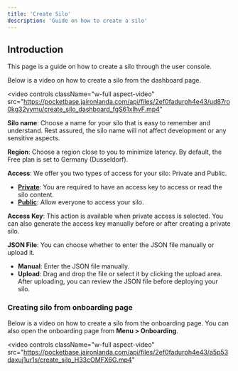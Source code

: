 ```yaml
---
title: 'Create Silo'
description: 'Guide on how to create a silo'
---
```


## Introduction

This page is a guide on how to create a silo through the user console.

Below is a video on how to create a silo from the dashboard page.

<video
  controls
  className="w-full aspect-video"
  src="https://pocketbase.jaironlanda.com/api/files/2ef0fadurph4e43/ud87ro0kg32yymu/create_silo_dashboard_fgS61xIhvF.mp4"
></video>

__Silo name__: 
Choose a name for your silo that is easy to remember and understand. Rest assured, the silo name will not affect development or any sensitive aspects.

__Region__:
Choose a region close to you to minimize latency. By default, the Free plan is set to Germany (Dusseldorf).

__Access__:
We offer you two types of access for your silo: Private and Public.
- [**Private**](/how-to/manage/private-silo-access): You are required to have an access key to access or read the silo content.
- [**Public**](/how-to/manage/public-silo-access): Allow everyone to access your silo.

__Access Key__: This action is available when private access is selected. You can also generate the access key manually before or after creating a private silo.

__JSON File__: You can choose whether to enter the JSON file manually or upload it.

- **Manual**: Enter the JSON file manually.
- **Upload**: Drag and drop the file or select it by clicking the upload area. After uploading, you can review the JSON file before deploying your silo.

### Creating silo from onboarding page

Below is a video on how to create a silo from the onboarding page. 
You can also open the onboarding page from __Menu > Onboarding__.

<video
  controls
  className="w-full aspect-video"
  src="https://pocketbase.jaironlanda.com/api/files/2ef0fadurph4e43/a5p53daxuj1ur1s/create_silo_H33cOMFX6G.mp4"
></video>
